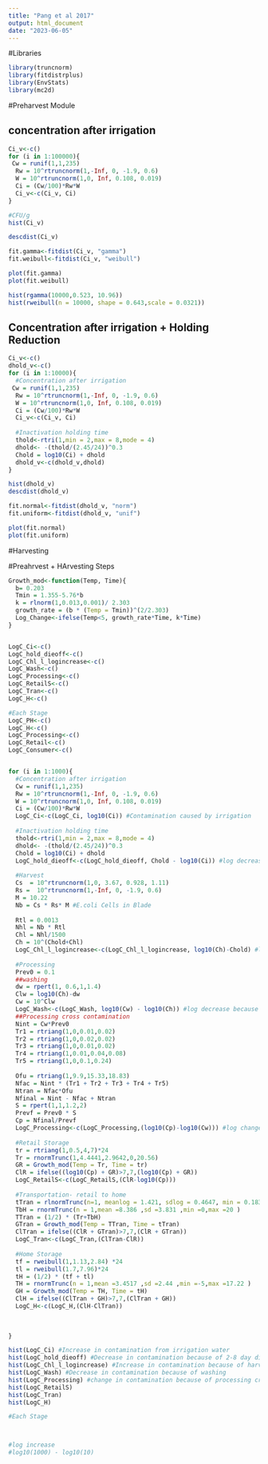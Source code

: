 ```yaml
---
title: "Pang et al 2017"
output: html_document
date: "2023-06-05"
---
```

#Libraries
```r
library(truncnorm)
library(fitdistrplus)
library(EnvStats)
library(mc2d)
```


#Preharvest Module

## concentration after irrigation
```r
Ci_v<-c()
for (i in 1:100000){
 Cw = runif(1,1,235)
  Rw = 10^rtruncnorm(1,-Inf, 0, -1.9, 0.6)
  W = 10^rtruncnorm(1,0, Inf, 0.108, 0.019)
  Ci = (Cw/100)*Rw*W 
  Ci_v<-c(Ci_v, Ci)
}

#CFU/g
hist(Ci_v) 

descdist(Ci_v)

fit.gamma<-fitdist(Ci_v, "gamma")
fit.weibull<-fitdist(Ci_v, "weibull")

plot(fit.gamma)
plot(fit.weibull)

hist(rgamma(10000,0.523, 10.96))
hist(rweibull(n = 10000, shape = 0.643,scale = 0.0321))
```

## Concentration after irrigation + Holding Reduction

```r
Ci_v<-c()
dhold_v<-c()
for (i in 1:10000){
  #Concentration after irrigation
 Cw = runif(1,1,235)
  Rw = 10^rtruncnorm(1,-Inf, 0, -1.9, 0.6)
  W = 10^rtruncnorm(1,0, Inf, 0.108, 0.019)
  Ci = (Cw/100)*Rw*W 
  Ci_v<-c(Ci_v, Ci)
  
  #Inactivation holding time
  thold<-rtri(1,min = 2,max = 8,mode = 4)
  dhold<- -(thold/(2.45/24))^0.3
  Chold = log10(Ci) + dhold
  dhold_v<-c(dhold_v,dhold)
}

hist(dhold_v)
descdist(dhold_v)

fit.normal<-fitdist(dhold_v, "norm")
fit.uniform<-fitdist(dhold_v, "unif")

plot(fit.normal)
plot(fit.uniform)
```
#Harvesting

#Preahrvest + HArvesting Steps
```r

Growth_mod<-function(Temp, Time){
  b= 0.203
  Tmin = 1.355-5.76*b
  k = rlnorm(1,0.013,0.001)/ 2.303
  growth_rate = (b * (Temp = Tmin))^(2/2.303)
  Log_Change<-ifelse(Temp<5, growth_rate*Time, k*Time)
}


LogC_Ci<-c()
LogC_hold_dieoff<-c()
LogC_Chl_l_logincrease<-c()
LogC_Wash<-c()
LogC_Processing<-c()
LogC_RetailS<-c()
LogC_Tran<-c()
LogC_H<-c()

#Each Stage
LogC_PH<-c()
LogC_H<-c()
LogC_Processing<-c()
LogC_Retail<-c()
LogC_Consumer<-c()


for (i in 1:1000){
  #Concentration after irrigation
  Cw = runif(1,1,235)
  Rw = 10^rtruncnorm(1,-Inf, 0, -1.9, 0.6)
  W = 10^rtruncnorm(1,0, Inf, 0.108, 0.019)
  Ci = (Cw/100)*Rw*W 
  LogC_Ci<-c(LogC_Ci, log10(Ci)) #Contamination caused by irrigation
  
  #Inactivation holding time
  thold<-rtri(1,min = 2,max = 8,mode = 4)
  dhold<- -(thold/(2.45/24))^0.3
  Chold = log10(Ci) + dhold
  LogC_hold_dieoff<-c(LogC_hold_dieoff, Chold - log10(Ci)) #log decrease because of holding
  
  #Harvest
  Cs  = 10^rtruncnorm(1,0, 3.67, 0.928, 1.11)
  Rs =  10^rtruncnorm(1,-Inf, 0, -1.9, 0.6)
  M = 10.22
  Nb = Cs * Rs* M #E.coli Cells in Blade
  
  Rtl = 0.0013
  Nhl = Nb * Rtl
  Chl = Nhl/1500
  Ch = 10^(Chold+Chl)
  LogC_Chl_l_logincrease<-c(LogC_Chl_l_logincrease, log10(Ch)-Chold) #log increase for soil cross contamination
  
  #Processing
  Prev0 = 0.1
  ##washing
  dw = rpert(1, 0.6,1,1.4)
  Clw = log10(Ch)-dw 
  Cw = 10^Clw
  LogC_Wash<-c(LogC_Wash, log10(Cw) - log10(Ch)) #log decrease because of washing
  ##Processing cross contamination
  Nint = Cw*Prev0
  Tr1 = rtriang(1,0,0.01,0.02)
  Tr2 = rtriang(1,0,0.02,0.02)
  Tr3 = rtriang(1,0,0.01,0.02)
  Tr4 = rtriang(1,0.01,0.04,0.08)
  Tr5 = rtriang(1,0,0.1,0.24)
  
  Ofu = rtriang(1,9.9,15.33,18.83)
  Nfac = Nint * (Tr1 + Tr2 + Tr3 + Tr4 + Tr5)
  Ntran = Nfac*Ofu
  Nfinal = Nint - Nfac + Ntran
  S = rpert(1,1,1.2,2)
  Prevf = Prev0 * S
  Cp = Nfinal/Prevf
  LogC_Processing<-c(LogC_Processing,(log10(Cp)-log10(Cw))) #log change processing
  
  #Retail Storage
  tr = rtriang(1,0.5,4,7)*24
  Tr = rnormTrunc(1,4.4441,2.9642,0,20.56)
  GR = Growth_mod(Temp = Tr, Time = tr)
  ClR = ifelse((log10(Cp) + GR)>7,7,(log10(Cp) + GR))
  LogC_RetailS<-c(LogC_RetailS,(ClR-log10(Cp)))
  
  #Transportation- retail to home
  tTran = rlnormTrunc(n=1, meanlog = 1.421, sdlog = 0.4647, min = 0.1833, max = 3.8667)
  TbH = rnormTrunc(n = 1,mean =8.386 ,sd =3.831 ,min =0,max =20 )
  TTran = (1/2) * (Tr+TbH)
  GTran = Growth_mod(Temp = TTran, Time = tTran)
  ClTran = ifelse((ClR + GTran)>7,7,(ClR + GTran))
  LogC_Tran<-c(LogC_Tran,(ClTran-ClR))
  
  #Home Storage
  tf = rweibull(1,1.13,2.84) *24
  tl = rweibull(1.7,7.96)*24
  tH = (1/2) * (tf + tl)
  TH = rnormTrunc(n = 1,mean =3.4517 ,sd =2.44 ,min =-5,max =17.22 )
  GH = Growth_mod(Temp = TH, Time = tH)
  ClH = ifelse((ClTran + GH)>7,7,(ClTran + GH))
  LogC_H<-c(LogC_H,(ClH-ClTran))
  
  
  
}

hist(LogC_Ci) #Increase in contamination from irrigation water
hist(LogC_hold_dieoff) #Decrease in contamination because of 2-8 day die off
hist(LogC_Chl_l_logincrease) #Increase in contamination because of harvest cross-contamination
hist(LogC_Wash) #Decrease in contamination because of washing
hist(LogC_Processing) #change in contamination because of processing cross-contamination
hist(LogC_RetailS)
hist(LogC_Tran)
hist(LogC_H)

#Each Stage



#log increase
#log10(1000) - log10(10)

```

